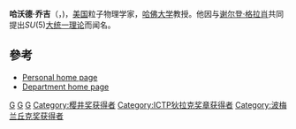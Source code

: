 {{blpunsourced|time=2019-02-20T01:12:13+00:00}}
{{expand English|time=2019-02-20T01:12:13+00:00}}
'''哈沃德·乔吉'''（{{lang-en|'''Howard Georgi'''}}，{{bd|1947年|1月6日|catIdx=G}})，[[美国|美国]]粒子物理学家，[[哈佛大学|哈佛大学]]教授。他因与[[谢尔登·格拉肖|谢尔登·格拉肖]]共同提出<math>SU(5)</math>[[大统一理论|大统一理论]]而闻名。

==參考==
*[http://fas.harvard.edu/~hgeorgi/ Personal home page]{{Dead link|date=2019年10月 |bot=InternetArchiveBot |fix-attempted=yes }}
*[https://web.archive.org/web/20091114051249/http://www.physics.harvard.edu/people/facpages/georgi.html Department home page]

{{樱井奖获得者}}
{{波梅兰丘克奖获得者}}
{{ICTP狄拉克奖章获得者}}

{{Authority control}}
{{物理学家小作品}}
{{美国科学家小作品}}

[[Category:美国物理学家|G]]
[[Category:哈佛大學校友|G]]
[[Category:耶魯大學校友|G]]
[[Category:樱井奖获得者|Category:樱井奖获得者]]
[[Category:ICTP狄拉克奖章获得者|Category:ICTP狄拉克奖章获得者]]
[[Category:波梅兰丘克奖获得者|Category:波梅兰丘克奖获得者]]